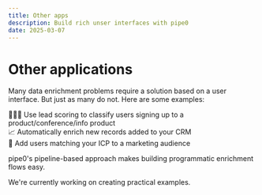 ```yaml
---
title: Other apps
description: Build rich unser interfaces with pipe0
date: 2025-03-07
---
```


# Other applications

Many data enrichment problems require a solution based on a user interface. But just as many do not. Here are some examples:

🙆🏼‍♂️ Use lead scoring to classify users signing up to a product/conference/info product <br />
📈 Automatically enrich new records added to your CRM <br />
🤖 Add users matching your ICP to a marketing audience <br />

pipe0's <AppLink linkType="pipeline">pipeline</AppLink>-based approach makes building programmatic enrichment flows 
easy.

We're currently working on creating practical examples.